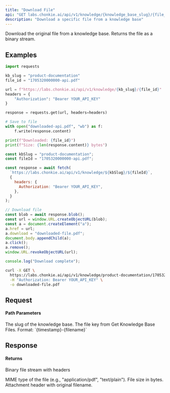 ```yaml
---
title: "Download File"
api: "GET labs.chonkie.ai/api/v1/knowledge/{knowledge_base_slug}/{file_id}"
description: "Download a specific file from a knowledge base"
---
```


Download the original file from a knowledge base. Returns the file as a binary stream.

## Examples

<CodeGroup>

```python Python
import requests

kb_slug = "product-documentation"
file_id = "1705320000000-api.pdf"

url = f"https://labs.chonkie.ai/api/v1/knowledge/{kb_slug}/{file_id}"
headers = {
    "Authorization": "Bearer YOUR_API_KEY"
}

response = requests.get(url, headers=headers)

# Save to file
with open("downloaded-api.pdf", "wb") as f:
    f.write(response.content)

print(f"Downloaded: {file_id}")
print(f"Size: {len(response.content)} bytes")
```

```javascript JavaScript
const kbSlug = "product-documentation";
const fileId = "1705320000000-api.pdf";

const response = await fetch(
  `https://labs.chonkie.ai/api/v1/knowledge/${kbSlug}/${fileId}`,
  {
    headers: {
      Authorization: "Bearer YOUR_API_KEY",
    },
  }
);

// Download file
const blob = await response.blob();
const url = window.URL.createObjectURL(blob);
const a = document.createElement("a");
a.href = url;
a.download = "downloaded-file.pdf";
document.body.appendChild(a);
a.click();
a.remove();
window.URL.revokeObjectURL(url);

console.log("Download complete");
```

```bash cURL
curl -X GET \
  https://labs.chonkie.ai/api/v1/knowledge/product-documentation/1705320000000-api.pdf \
  -H "Authorization: Bearer YOUR_API_KEY" \
  -o downloaded-file.pdf
```

</CodeGroup>

## Request

#### Path Parameters

<ParamField path="knowledge_base_slug" type="string" required>
  The slug of the knowledge base.
</ParamField>

<ParamField path="file_id" type="string" required>
  The file key from Get Knowledge Base Files. Format: `{timestamp}-{filename}`
</ParamField>

## Response

#### Returns

Binary file stream with headers

<ResponseField name="Content-Type" type="header">
  MIME type of the file (e.g., "application/pdf", "text/plain").
</ResponseField>

<ResponseField name="Content-Length" type="header">
  File size in bytes.
</ResponseField>

<ResponseField name="Content-Disposition" type="header">
  Attachment header with original filename.
</ResponseField>
